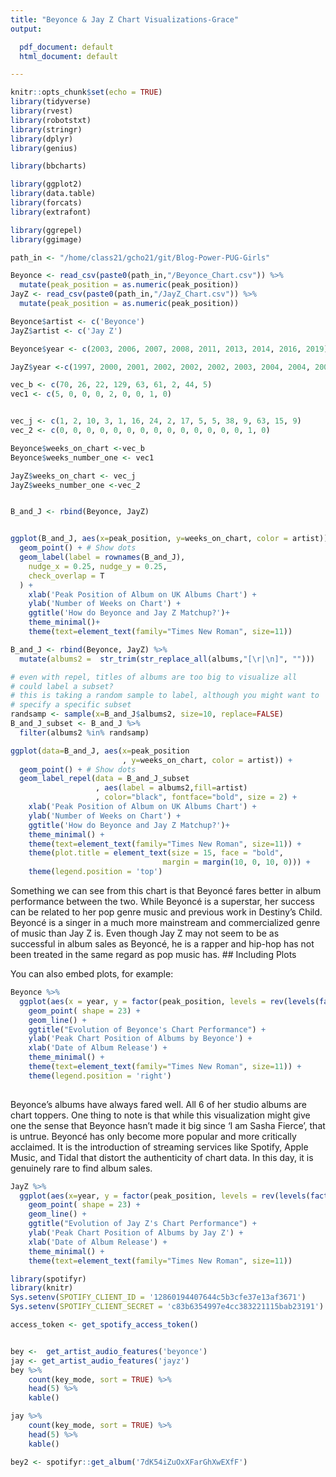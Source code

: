 ```yaml
---
title: "Beyonce & Jay Z Chart Visualizations-Grace"
output:

  pdf_document: default
  html_document: default

---
```


```r
knitr::opts_chunk$set(echo = TRUE)
library(tidyverse)
library(rvest)
library(robotstxt)
library(stringr)
library(dplyr)
library(genius)

library(bbcharts)

library(ggplot2)
library(data.table)
library(forcats)
library(extrafont)

library(ggrepel)
library(ggimage)

```


```r
path_in <- "/home/class21/gcho21/git/Blog-Power-PUG-Girls"

Beyonce <- read_csv(paste0(path_in,"/Beyonce_Chart.csv")) %>%
  mutate(peak_position = as.numeric(peak_position))
JayZ <- read_csv(paste0(path_in,"/JayZ_Chart.csv")) %>%
  mutate(peak_position = as.numeric(peak_position))

Beyonce$artist <- c('Beyonce')
JayZ$artist <- c('Jay Z')

Beyonce$year <- c(2003, 2006, 2007, 2008, 2011, 2013, 2014, 2016, 2019)

JayZ$year <-c(1997, 2000, 2001, 2002, 2002, 2002, 2003, 2004, 2004, 2006, 2007, 2009, 2010, 2011, 2013, 2017)

vec_b <- c(70, 26, 22, 129, 63, 61, 2, 44, 5)
vec1 <- c(5, 0, 0, 0, 2, 0, 0, 1, 0)


vec_j <- c(1, 2, 10, 3, 1, 16, 24, 2, 17, 5, 5, 38, 9, 63, 15, 9)
vec_2 <- c(0, 0, 0, 0, 0, 0, 0, 0, 0, 0, 0, 0, 0, 0, 1, 0)

Beyonce$weeks_on_chart <-vec_b
Beyonce$weeks_number_one <- vec1

JayZ$weeks_on_chart <- vec_j
JayZ$weeks_number_one <-vec_2


B_and_J <- rbind(Beyonce, JayZ)


ggplot(B_and_J, aes(x=peak_position, y=weeks_on_chart, color = artist)) +
  geom_point() + # Show dots
  geom_label(label = rownames(B_and_J),
    nudge_x = 0.25, nudge_y = 0.25, 
    check_overlap = T
  ) +
    xlab('Peak Position of Album on UK Albums Chart') +
    ylab('Number of Weeks on Chart') + 
    ggtitle('How do Beyonce and Jay Z Matchup?')+
    theme_minimal()+
    theme(text=element_text(family="Times New Roman", size=11)) 

B_and_J <- rbind(Beyonce, JayZ) %>%
  mutate(albums2 =  str_trim(str_replace_all(albums,"[\r|\n]", "")))

# even with repel, titles of albums are too big to visualize all
# could label a subset?
# this is taking a random sample to label, although you might want to
# specify a specific subset
randsamp <- sample(x=B_and_J$albums2, size=10, replace=FALSE)
B_and_J_subset <- B_and_J %>%
  filter(albums2 %in% randsamp)

ggplot(data=B_and_J, aes(x=peak_position
                         , y=weeks_on_chart, color = artist)) +
  geom_point() + # Show dots
  geom_label_repel(data = B_and_J_subset
                   , aes(label = albums2,fill=artist)
                   , color="black", fontface="bold", size = 2) +
    xlab('Peak Position of Album on UK Albums Chart') +
    ylab('Number of Weeks on Chart') + 
    ggtitle('How do Beyonce and Jay Z Matchup?')+
    theme_minimal() +
    theme(text=element_text(family="Times New Roman", size=11)) +
    theme(plot.title = element_text(size = 15, face = "bold",
                                  margin = margin(10, 0, 10, 0))) +
    theme(legend.position = 'top')


```
Something we can see from this chart is that Beyoncé fares better in album performance between the two. While Beyoncé is a superstar, her success can be related to her pop genre music and previous work in Destiny's Child. Beyoncé is a singer in a much more mainstream and commercialized genre of music than Jay Z is. Even though Jay Z may not seem to be as successful in album sales as Beyoncé, he is a rapper and hip-hop has not been treated in the same regard as pop music has. 
## Including Plots

You can also embed plots, for example:

```r
Beyonce %>%
  ggplot(aes(x = year, y = factor(peak_position, levels = rev(levels(factor(peak_position)))), fill = albums, color = albums, size = weeks_on_chart)) +
    geom_point( shape = 23) +
    geom_line() +
    ggtitle("Evolution of Beyonce's Chart Performance") +
    ylab('Peak Chart Position of Albums by Beyonce') +
    xlab('Date of Album Release') +
    theme_minimal() +
    theme(text=element_text(family="Times New Roman", size=11)) +
    theme(legend.position = 'right')
    
```
Beyonce's albums have always fared well. All 6 of her studio albums are chart toppers. One thing to note is that while this visualization might give one the sense that Beyonce hasn't made it big since 'I am Sasha Fierce', that is untrue. Beyoncé has only become more popular and more critically acclaimed. It is the introduction of streaming services like Spotify, Apple Music, and Tidal that distort the authenticity of chart data. In this day, it is genuinely rare to find album sales.
```r
JayZ %>%
  ggplot(aes(x=year, y = factor(peak_position, levels = rev(levels(factor(peak_position)))), fill = albums, color = albums, size = weeks_on_chart)) +
    geom_point( shape = 23) +
    geom_line() +
    ggtitle("Evolution of Jay Z's Chart Performance") +
    ylab('Peak Chart Position of Albums by Jay Z') +
    xlab('Date of Album Release') +
    theme_minimal() +
    theme(text=element_text(family="Times New Roman", size=11))


```
```r
library(spotifyr)
library(knitr)
Sys.setenv(SPOTIFY_CLIENT_ID = '12860194407644c5b3cfe37e13af3671')
Sys.setenv(SPOTIFY_CLIENT_SECRET = 'c83b6354997e4cc383221115bab23191')

access_token <- get_spotify_access_token()


bey <-  get_artist_audio_features('beyonce')
jay <- get_artist_audio_features('jayz')
bey %>% 
    count(key_mode, sort = TRUE) %>% 
    head(5) %>% 
    kable()

jay %>%
    count(key_mode, sort = TRUE) %>% 
    head(5) %>% 
    kable()

bey2 <- spotifyr::get_album('7dK54iZuOxXFarGhXwEXfF')



```
